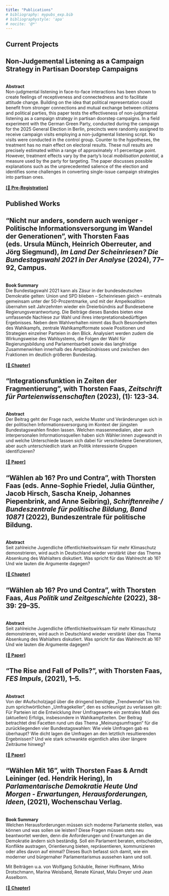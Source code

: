 ```yaml
---
title: "Publications"
# bibliography: mypubs_exp.bib
# bibliographystyle: 'apa'
# nocite: '@*'
---
```


## Current Projects

:::{.callout-note collapse="true" icon="false"}
## Non-Judgemental Listening as a Campaign Strategy in Partisan Doorstep Campaigns
\
**Abstract**\
Non-judgmental listening in face-to-face interactions has been shown to create feelings of receptiveness and connectedness and to facilitate attitude change. Building on the idea that political representation could benefit from stronger connections and mutual exchange between citizens and political parties, this paper tests the effectiveness of non-judgmental listening as a campaign strategy in partisan doorstep campaigns. In a field experiment with the German Green Party, conducted during the campaign for the 2025 General Election in Berlin, precincts were randomly assigned to receive campaign visits employing a non-judgmental listening script. No visits were conducted in the control group. Counter to the hypotheses, the treatment has no main effect on electoral results. These null results are precisely estimated within a range of approximately ±1 percentage point. However, treatment effects vary by the party's local *mobilisation potential*, a measure used by the party for targeting. The paper discusses possible explanations such as the unprecedented salience of the election and identifies some challenges in converting single-issue campaign strategies into partisan ones.
\
\
[**\[📝 Pre-Registration\]**]()

:::


## Published Works

:::{.callout-note collapse="true" icon="false"}
## "**Nicht nur anders, sondern auch weniger - Politische Informationsversorgung im Wandel der Generationen**", with Thorsten Faas (eds. Ursula Münch, Heinrich Oberreuter, and Jörg Siegmund), *Im Land Der Scheinriesen? Die Bundestagswahl 2021 in Der Analyse* (2024), 77–92, Campus.
\
**Book Summary**\
Die Bundestagswahl 2021 kann als Zäsur in der bundesdeutschen Demokratie gelten: Union und SPD blieben – Scheinriesen gleich – erstmals gemeinsam unter der 50-Prozentmarke, und mit der Ampelkoalition übernahm seit Jahrzehnten wieder ein Dreierbündnis auf Bundesebene Regierungsverantwortung. Die Beiträge dieses Bandes bieten eine umfassende Nachlese zur Wahl und ihres interpretationsbedürftigen Ergebnisses. Neben dem Wahlverhalten nimmt das Buch Besonderheiten des Wahlkampfs, zentrale Wahlkampfformate sowie Positionen und Strategien einzelner Parteien in den Blick. Analysiert werden zudem die Wirkungsweise des Wahlsystems, die Folgen der Wahl für Regierungsbildung und Parlamentsarbeit sowie das langfristige Zusammenwirken innerhalb des Ampelbündnisses und zwischen den Fraktionen im deutlich größeren Bundestag.
\
\
[**\[📖 Chapter\]**](https://www.campus.de/buecher-campus-verlag/wissenschaft/politikwissenschaft/im_land_der_scheinriesen-17464.html?srsltid=AfmBOoqc4JCXW9SWm7CLbJbpFWLXhjY5tq6ex5zqqpMOTqULrsJhKo6O)
:::

:::{.callout-note collapse="true" icon="false"}
## "**Integrationsfunktion in Zeiten der Fragmentierung**", with Thorsten Faas, *Zeitschrift für Parteienwissenschaften* (2023), (1): 123-34.
\
**Abstract**\
Der Beitrag geht der Frage nach, welche Muster und Veränderungen sich in der politischen Informationsversorgung im Kontext der jüngsten Bundestagswahlen finden lassen. Welchen massenmedialen, aber auch interpersonalen Informationsquellen haben sich Wähler:innen zugewandt in und welche Unterschiede lassen sich dabei für verschiedene Generationen, aber auch unterschiedlich stark an Politik interessierte Gruppen identifizieren?\
\
[**\[📄 Paper\]**](https://mip.pruf.hhu.de/article/view/559/576)
:::

:::{.callout-note collapse="true" icon="false"}
## "**Wählen ab 16? Pro und Contra**", with Thorsten Faas (eds. Anne-Sophie Friedel, Julia Günther, Jacob Hirsch, Sascha Kneip, Johannes Piepenbrink, and Anne Seibring), *Schriftenreihe / Bundeszentrale für politische Bildung, Band 10871* (2022), Bundeszentrale für politische Bildung.
\
**Abstract**\
Seit zahlreiche Jugendliche öffentlichkeitswirksam für mehr Klimaschutz demonstrieren, wird auch in Deutschland wieder verstärkt über das Thema Absenkung des Wahlalters diskutiert. Was spricht für das Wahlrecht ab 16? Und wie lauten die Argumente dagegen?\
\
[**\[📖 Chapter\]**](https://www.bpb.de/shop/buecher/schriftenreihe/516681/repraesentation-identitaet-beteiligung/)
:::


:::{.callout-note collapse="true" icon="false"}
## "**Wählen ab 16? Pro und Contra**", with Thorsten Faas, *Aus Politik und Zeitgeschichte* (2022), 38-39: 29–35.
\
**Abstract**\
Seit zahlreiche Jugendliche öffentlichkeitswirksam für mehr Klimaschutz demonstrieren, wird auch in Deutschland wieder verstärkt über das Thema Absenkung des Wahlalters diskutiert. Was spricht für das Wahlrecht ab 16? Und wie lauten die Argumente dagegen?\
\
[**\[📄 Paper\]**](https://www.bpb.de/system/files/dokument_pdf/APuZ_2021-38-39_online.pdf)
:::
    
:::{.callout-note collapse="true" icon="false"}
## **"The Rise and Fall of Polls?**", with Thorsten Faas, *FES Impuls*, (2021), 1–5.
\
**Abstract**\
Von der #Aufscholzjagd über die dringend benötigte „Trendwende“ bis hin zum sprichwörtlichen „Umfragekeller“, den es schleunigst zu verlassen gilt: Für Parteien ist die Entwicklung ihrer Umfragewerte ein zentrales Maß des (aktuellen) Erfolgs, insbesondere in Wahlkampfzeiten. Der Beitrag betrachtet drei Facetten rund um das Thema „Meinungsumfragen“ für die zurückliegenden vier Bundestagswahlen: Wie viele Umfragen gab es überhaupt? Wie dicht lagen die Umfragen an den letztlich resultierenden Ergebnissen? Und wie stark schwankte eigentlich alles über längere Zeiträume hinweg?\
\
[**\[📄 Paper\]**](https://library.fes.de/pdf-files/a-p-b/18372.pdf)
:::
    
:::{.callout-note collapse="true" icon="false"}
## "**Wählen Mit 16**", with Thorsten Faas & Arndt Leininger (ed. Hendrik Hering), In *Parlamentarische Demokratie Heute Und Morgen - Erwartungen, Herausforderungen, Ideen*, (2021), Wochenschau Verlag.
\
**Book Summary**\
Welchen Herausforderungen müssen sich moderne Parlamente stellen, was können und was sollen sie leisten? Diese Fragen müssen stets neu beantwortet werden, denn die Anforderungen und Erwartungen an die Demokratie ändern sich beständig. Soll ein Parlament beraten, entscheiden, Konflikte austragen, Orientierung bieten, repräsentieren, kommunizieren oder alles davon auf einmal? Dieses Buch befasst sich damit, wie ein moderner und bürgernaher Parlamentarismus aussehen kann und soll.

Mit Beiträgen u.a. von Wolfgang Schäuble, Reiner Hoffmann, Mirko Drotschmann, Marina Weisband, Renate Künast, Malu Dreyer und Jean Asselborn.
\
\
[**\[📖 Chapter\]**](https://www.wochenschau-verlag.de/Parlamentarische-Demokratie-heute-und-morgen/41273)
:::
    

    


